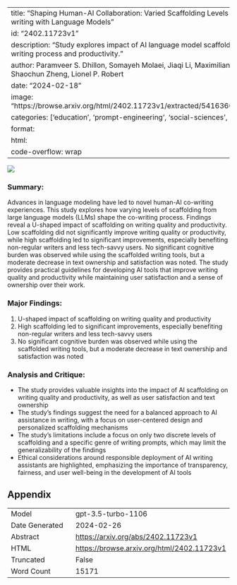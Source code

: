 
---
title: "Shaping Human-AI Collaboration: Varied Scaffolding Levels in Co-writing with Language Models"
id: "2402.11723v1"
description: "Study explores impact of AI language model scaffolding on co-writing process and productivity."
author: Paramveer S. Dhillon, Somayeh Molaei, Jiaqi Li, Maximilian Golub, Shaochun Zheng, Lionel P. Robert
date: "2024-02-18"
image: "https://browse.arxiv.org/html/2402.11723v1/extracted/5416360/fig1.png"
categories: ['education', 'prompt-engineering', 'social-sciences', 'hci']
format:
  html:
    code-overflow: wrap
---

![](https://browse.arxiv.org/html/2402.11723v1/extracted/5416360/fig1.png)

### Summary:

Advances in language modeling have led to novel human-AI co-writing experiences. This study explores how varying levels of scaffolding from large language models (LLMs) shape the co-writing process. Findings reveal a U-shaped impact of scaffolding on writing quality and productivity. Low scaffolding did not significantly improve writing quality or productivity, while high scaffolding led to significant improvements, especially benefiting non-regular writers and less tech-savvy users. No significant cognitive burden was observed while using the scaffolded writing tools, but a moderate decrease in text ownership and satisfaction was noted. The study provides practical guidelines for developing AI tools that improve writing quality and productivity while maintaining user satisfaction and a sense of ownership over their work.

### Major Findings:
1. U-shaped impact of scaffolding on writing quality and productivity
2. High scaffolding led to significant improvements, especially benefiting non-regular writers and less tech-savvy users
3. No significant cognitive burden was observed while using the scaffolded writing tools, but a moderate decrease in text ownership and satisfaction was noted

### Analysis and Critique:
- The study provides valuable insights into the impact of AI scaffolding on writing quality and productivity, as well as user satisfaction and text ownership
- The study's findings suggest the need for a balanced approach to AI assistance in writing, with a focus on user-centered design and personalized scaffolding mechanisms
- The study's limitations include a focus on only two discrete levels of scaffolding and a specific genre of writing prompts, which may limit the generalizability of the findings
- Ethical considerations around responsible deployment of AI writing assistants are highlighted, emphasizing the importance of transparency, fairness, and user well-being in the development of AI tools

## Appendix

|          |          |
|----------|----------|
| Model     | gpt-3.5-turbo-1106       |
| Date Generated     | 2024-02-26       |
| Abstract | [https://arxiv.org/abs/2402.11723v1](https://arxiv.org/abs/2402.11723v1)        |
| HTML     | [https://browse.arxiv.org/html/2402.11723v1](https://browse.arxiv.org/html/2402.11723v1)       |
| Truncated       | False       |
| Word Count       | 15171       |